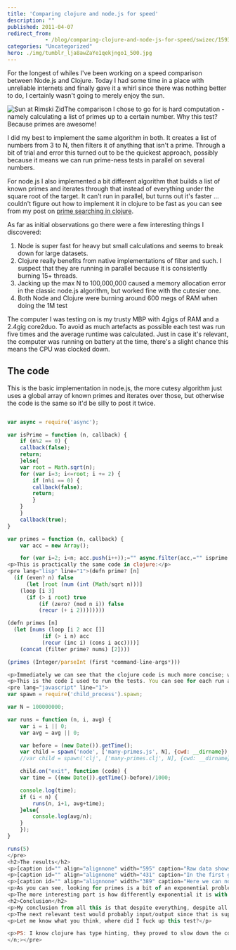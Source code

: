 ```yaml
---
title: 'Comparing clojure and node.js for speed'
description: ""
published: 2011-04-07
redirect_from: 
            - /blog/comparing-clojure-and-node-js-for-speed/swizec/1593
categories: "Uncategorized"
hero: ./img/tumblr_lja8awZaYe1qekjngo1_500.jpg
---
```

For the longest of whiles I&#x27;ve been working on a speed comparison between Node.js and Clojure. Today I had some time in a place with unreliable internets and finally gave it a whirl since there was nothing better to do, I certainly wasn&#x27;t going to merely enjoy the sun.

![](./img/tumblr_lja8awZaYe1qekjngo1_500.jpg "Sun at Rimski Zid")The comparison I chose to go for is hard computation - namely calculating a list of primes up to a certain number. Why this test? Because primes are awesome!

I did my best to implement the same algorithm in both. It creates a list of numbers from 3 to N, then filters it of anything that isn&#x27;t a prime. Through a bit of trial and error this turned out to be the quickest approach, possibly because it means we can run prime-ness tests in parallel on several numbers.

For node.js I also implemented a bit different algorithm that builds a list of known primes and iterates through that instead of everything under the square root of the target. It can&#x27;t run in parallel, but turns out it&#x27;s faster ... couldn&#x27;t figure out how to implement it in clojure to be fast as you can see from my post on [prime searching in clojure](http://swizec.com/blog/checking-for-primes-dumber-algorithm-is-faster-algorithm/swizec/1580).

As far as initial observations go there were a few interesting things I discovered:

1. Node is super fast for heavy but small calculations and seems to break down for large datasets.
2. Clojure really benefits from native implementations of filter and such. I suspect that they are running in parallel because it is consistently burning 15+ threads.
3. Jacking up the max N to 100,000,000 caused a memory allocation error in the classic node.js algorithm, but worked fine with the cutesier one.
4. Both Node and Clojure were burning around 600 megs of RAM when doing the 1M test

The computer I was testing on is my trusty MBP with 4gigs of RAM and a 2.4gig core2duo. To avoid as much artefacts as possible each test was run five times and the average runtime was calculated. Just in case it&#x27;s relevant, the computer was running on battery at the time, there&#x27;s a slight chance this means the CPU was clocked down.

## The code

This is the basic implementation in node.js, the more cutesy algorithm just uses a global array of known primes and iterates over those, but otherwise the code is the same so it&#x27;d be silly to post it twice.

```javascript

var async = require('async');

var isPrime = function (n, callback) {
    if (n%2 == 0) {
	callback(false);
	return;
    }else{
	var root = Math.sqrt(n);
	for (var i=3; i<=root; i += 2) {
	    if (n%i == 0) {
		callback(false);
		return;
	    }
	}
    }
    callback(true);
}

var primes = function (n, callback) {
    var acc = new Array();

    for (var i=2; i<n; acc.push(i++));="" async.filter(acc,="" isprime,="" function(results){="" results.unshift(2);="" callback(results);="" });="" }="" primes(process.argv[2],="" function="" (result)="" {="" <="" pre="">
<p>This is practically the same code in clojure:</p>
<pre lang="lisp" line="1">(defn prime? [n]
  (if (even? n) false
      (let [root (num (int (Math/sqrt n)))]
	(loop [i 3]
	  (if (> i root) true
	      (if (zero? (mod n i)) false
		  (recur (+ i 2))))))))

(defn primes [n]
  (let [nums (loop [i 2 acc []]
	       (if (> i n) acc
		   (recur (inc i) (cons i acc))))]
    (concat (filter prime? nums) [2])))

(primes (Integer/parseInt (first *command-line-args*)))

<p>Immediately we can see that the clojure code is much more concise; which code is more readable is a bit harder to say. Personally I'd lean towards javascript for readability, but there is a certain level of elegance in lisp.</p>
<p>This is the code I used to run the tests. You can see for each run a process is spawned and the cleanest possible time is measured. This helps us avoid any memory leaking issues that could slow down the code, but introduces a small penalty for spawning processes. I'm assuming this penalty is constant.</p>
<pre lang="javascript" line="1">
var spawn = require('child_process').spawn;

var N = 100000000;

var runs = function (n, i, avg) {
    var i = i || 0;
    var avg = avg || 0;

    var before = (new Date()).getTime();
    var child = spawn('node', ['many-primes.js', N], {cwd: __dirname});
    //var child = spawn('clj', ['many-primes.clj', N], {cwd: __dirname});

    child.on("exit", function (code) {
	var time = ((new Date()).getTime()-before)/1000;

	console.log(time);
	if (i < n) {
	    runs(n, i+1, avg+time);
	}else{
	    console.log(avg/n);
	}
    });
}

runs(5)
</pre>
<h2>The results</h2>
<p>[caption id="" align="alignnone" width="595" caption="Raw data shows that runtimes for anything under 1M are pretty reasonable."]<img alt="" src="./img/BkTG0.png" title="The raw data" width="595" height="59">[/caption]</p>
<p>[caption id="" align="alignnone" width="431" caption="In the first graph we can see how horribly exponential my solution is."]<img alt="" src="./img/22s7m.png" title="First graph" width="431" height="315">[/caption]</p>
<p>[caption id="" align="alignnone" width="389" caption="Here we can notice the initial penalty of compiling clojure"]<img alt="" src="./img/qXPSS.png" title="Second graph" width="389" height="309">[/caption]</p>
<p>As you can see, looking for primes is a bit of an exponential problem. However, if you have a linear solution I would absolutely love to see it.</p>
<p>The more interesting part is how differently exponential it is with the same algorithm in different runtime environments. I have no idea what's going on with node.js on those large datasets. Both algorithms seem to be running on a nice exponential curve and then BAM, shoots through the roof and even dies completely. Whereas Clojure's biggest problem with the small datasets is apparently the run-up time itself and then it continues growing on a predictable exponential curve.</p>
<h2>Conclusion</h2>
<p>My conclusion from all this is that despite everything, despite all the awesome optimiziations the V8 engine does, clojure is simply more appropriate when you're doing serious calculation on serious datasets. Go ahead and use node.js for everything nice and small, it's absolutely magnificent there.</p>
<p>The next relevant test would probably input/output since that is supposedly node's strongpoint, but something tells me the story will be similar. Node better for small bursts of activity and clojure better for more sustained hardcore work.</p>
<p>Let me know what you think, where did I fuck up this test?</p>

<p>PS: I know clojure has type hinting, they proved to slow down the code.</p>
</n;></pre>
```